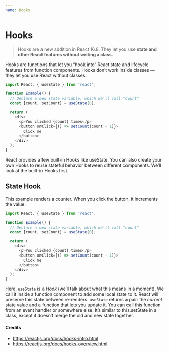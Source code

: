 ```yaml
---
name: Hooks
---
```


# Hooks

> Hooks are a new addition in React 16.8. They let you use **state and other React features without writing a class.**

Hooks are functions that let you “hook into” React state and lifecycle features from function components. Hooks don’t work inside classes — they let you use React without classes. 


```js
import React, { useState } from 'react';

function Example() {
  // Declare a new state variable, which we'll call "count"
  const [count, setCount] = useState(0);

  return (
    <div>
      <p>You clicked {count} times</p>
      <button onClick={() => setCount(count + 1)}>
        Click me
      </button>
    </div>
  );
}
```

React provides a few built-in Hooks like useState. You can also create your own Hooks to reuse stateful behavior between different components. We’ll look at the built-in Hooks first.

## State Hook

This example renders a counter. When you click the button, it increments the value:

```js
import React, { useState } from 'react';

function Example() {
  // Declare a new state variable, which we'll call "count"
  const [count, setCount] = useState(0);

  return (
    <div>
      <p>You clicked {count} times</p>
      <button onClick={() => setCount(count + 1)}>
        Click me
      </button>
    </div>
  );
}
```

Here, `useState` is a *Hook* (we’ll talk about what this means in a moment). We call it inside a function component to add some local state to it. React will preserve this state between re-renders. `useState` returns a pair: the *current* state value and a function that lets you update it. You can call this function from an event handler or somewhere else. It’s similar to this.setState in a class, except it doesn’t merge the old and new state together.




#### Credits

- https://reactjs.org/docs/hooks-intro.html
- https://reactjs.org/docs/hooks-overview.html